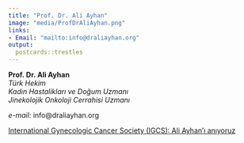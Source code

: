 ```yaml
---
title: "Prof. Dr. Ali Ayhan"
image: "media/ProfDrAliAyhan.png"
links:
- Email: "mailto:info@draliayhan.org"
output:
  postcards::trestles
---
```


**Prof. Dr. Ali Ayhan**  
*Türk Hekim*  
*Kadın Hastalikları ve Doğum Uzmanı*  
*Jinekolojik Onkoloji Cerrahisi Uzmanı*  


*e-mail:* info\@draliayhan.org 



[International Gynecologic Cancer Society (IGCS): Ali Ayhan'ı anıyoruz](https://igcs.org/remembering-ali-ayhan/)


<!-- Anlamli olabilecek Linkler: -->
<!-- Taziye ve Vefat Sonrası -->
<!-- https://igcs.org/awards/ali-ayhan/ -->
<!-- https://x.com/ESGO_society/status/1800191645171826754 -->
<!-- https://trsgo.org/haberler/44 -->
<!-- https://trsgo.org/menu/94/dernek-hakkinda -->
<!-- https://www.tjod.org/aci-kaybimiz-prof-dr-ali-ayhan/ -->
<!-- https://utcd.org.tr/taziye/prof-dr-ali-ayhan/ -->
<!-- https://www.tjod.org/storage/2024/06/TJOD-Haziran-2024_rvz.pdf -->
<!-- https://www.tjodistanbul.org/uploads/haziran24bulten.pdf -->
<!-- https://www.tjodistanbul.org/uploads/300624bp.pdf -->
<!-- https://www.kanalb.com.tr/haberal/prof.-dr.-ali-ayhan,-son-yolculu%C4%9Funa-u%C4%9Furland%C4%B1-1262024113221 -->
<!-- https://www.msn.com/tr-tr/haber/other/hayat%C4%B1n%C4%B1-kaybeden-prof-dr-ali-ayhan-memleketi-anamur-da-topra%C4%9Fa-verildi/ar-BB1o6RaO -->
<!-- https://haberglobal.com.tr/kultur-sanat/kadin-hastaliklarinin-duayen-hocasi-prof-dr-ali-ayhan-84-yasinda-hayatini-kaybetti-351552 -->
<!-- https://www.turkiyegazetesi.com.tr/gundem/prof-dr-ali-ayhan-hayatini-kaybetti-1045910 -->

<!-- Makale ve Internet bilgilendirmeleri -->
<!-- https://ijgc.bmj.com/content/30/7/1077 -->
<!-- https://www.medikalakademi.com.tr/prof-dr-ali-ayhan-asi-ve-tarama-programlari-rahim-agzi-kanseri-goruelme-oranini-azaltti/#google_vignette -->

<!-- Hastalardan -->
<!-- https://x.com/unalemincanbay/status/1238758647615967233 -->


<!-- Anlamli olabilecek Linkler: -->
<!-- https://igcs.org/awards/ali-ayhan/ -->

<!-- Taziye ve Vefat Sonrası -->

<!-- https://x.com/ESGO_society/status/1800191645171826754 -->

<!-- https://trsgo.org/haberler/44 -->

<!-- https://www.tjod.org/aci-kaybimiz-prof-dr-ali-ayhan/ -->

<!-- https://utcd.org.tr/taziye/prof-dr-ali-ayhan/ -->

<!-- https://www.tjod.org/storage/2024/06/TJOD-Haziran-2024_rvz.pdf -->

<!-- https://www.tjodistanbul.org/uploads/haziran24bulten.pdf -->

<!-- https://www.tjodistanbul.org/uploads/300624bp.pdf -->

<!-- https://www.kanalb.com.tr/haberal/prof.-dr.-ali-ayhan,-son-yolculu%C4%9Funa-u%C4%9Furland%C4%B1-1262024113221 -->

<!-- https://www.msn.com/tr-tr/haber/other/hayat%C4%B1n%C4%B1-kaybeden-prof-dr-ali-ayhan-memleketi-anamur-da-topra%C4%9Fa-verildi/ar-BB1o6RaO -->

<!-- https://haberglobal.com.tr/kultur-sanat… -->

<!-- Kanal B Ozel Kose -->

<!-- https://www.youtube.com/watch?v=0fQxg3ngVu8 -->

<!-- https://www.youtube.com/watch?v=RP6g3QQOtBs&t=6s -->

<!-- https://www.youtube.com/watch?v=ZWVF4AbneUU&t=10s -->


<!-- TRSGO Kurucu Baskan -->
<!-- https://trsgo.org/menu/94/dernek-hakkinda -->

<!-- MEU Kampus Acilisi -->
<!-- https://www.youtube.com/watch?v=XdGaFJUlgxM&t=28s -->

<!-- Medya Bilgilendirme (TV - Gazete - Yerel) -->
<!-- https://www.youtube.com/watch?v=j9Cb9YhVM40&t=323s -->

<!-- https://www.youtube.com/watch?v=OTD7fj2V3L8 -->

<!-- https://www.youtube.com/watch?v=DQkRzK6z1Oo -->

